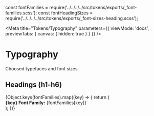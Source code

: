 const fontFamilies = require('../../../../src/tokens/exports/_font-families.scss');
const fontHeadingSizes = require('../../../../src/tokens/exports/_font-sizes-heading.scss');

<Meta
  title="Tokens/Typography"
  parameters={{ viewMode: 'docs', previewTabs: { canvas: { hidden: true } } }}
/>

# Typography

<Subtitle>Choosed typefaces and font sizes</Subtitle>

## Headings (h1-h6)

<div>
  {Object.keys(fontFamilies).map((key) => {
    return (
      <div key={key}>
        <Subtitle>
          <b>{key} Font Family:</b> {fontFamilies[key]}
        </Subtitle>
        <Typeset fontFamily={fontFamilies[key]} classNamePrefix="." fontSizes={fontHeadingSizes} />
      </div>
    );
  })}
</div>
